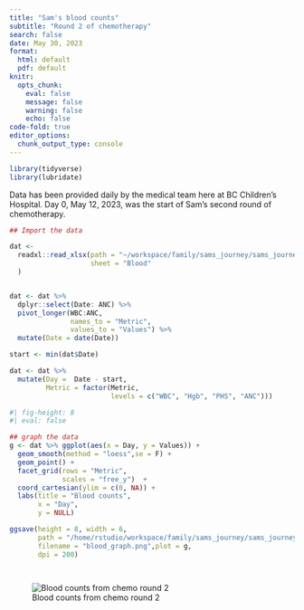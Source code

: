 ```yaml
---
title: "Sam's blood counts"
subtitle: "Round 2 of chemotherapy"
search: false
date: May 30, 2023
format:
  html: default
  pdf: default
knitr: 
  opts_chunk: 
    eval: false
    message: false
    warning: false
    echo: false
code-fold: true
editor_options: 
  chunk_output_type: console
---
```


```r
library(tidyverse)
library(lubridate)
```

Data has been provided daily by the medical team here at BC Children's Hospital. Day 0, May 12, 2023, was the start of Sam's second round of chemotherapy.

```r
## Import the data 

dat <- 
  readxl::read_xlsx(path = "~/workspace/family/sams_journey/sams_journey/data/events-and-gifts.xlsx",
                    sheet = "Blood"
  )


dat <- dat %>% 
  dplyr::select(Date: ANC) %>%  
  pivot_longer(WBC:ANC, 
               names_to = "Metric", 
               values_to = "Values") %>% 
  mutate(Date = date(Date))

start <- min(dat$Date)

dat <- dat %>% 
  mutate(Day =  Date - start,
         Metric = factor(Metric, 
                         levels = c("WBC", "Hgb", "PHS", "ANC")))

```

```r
#| fig-height: 8
#| eval: false

## graph the data 
g <- dat %>% ggplot(aes(x = Day, y = Values)) +
  geom_smooth(method = "loess",se = F) + 
  geom_point() +
  facet_grid(rows = "Metric",
             scales = "free_y")  +
  coord_cartesian(ylim = c(0, NA)) +
  labs(title = "Blood counts",
       x = "Day",
       y = NULL)

ggsave(height = 8, width = 6, 
       path = "/home/rstudio/workspace/family/sams_journey/sams_journey/_img/",
       filename = "blood_graph.png",plot = g,
       dpi = 200)

  
```

![Blood counts from chemo round 2](https://samsstory.s3.ca-central-1.amazonaws.com/blood_graph.png)
